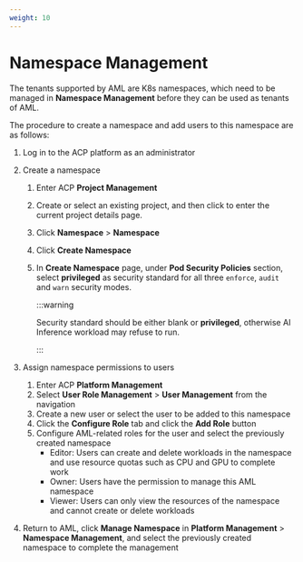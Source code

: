 ```yaml
---
weight: 10
---
```


# Namespace Management

The tenants supported by AML are K8s namespaces, which need to be managed in **Namespace Management** before they can be used as tenants of AML.

The procedure to create a namespace and add users to this namespace are as follows:

1. Log in to the ACP platform as an administrator
2. Create a namespace
    1. Enter ACP **Project Management**
    2. Create or select an existing project, and then click to enter the current project details page.
    3. Click **Namespace** > **Namespace**
    4. Click **Create Namespace**
    5. In **Create Namespace** page, under **Pod Security Policies** section, select **privileged** as security standard for all three `enforce`, `audit` and `warn` security modes.

        :::warning

        Security standard should be either blank or **privileged**, otherwise AI Inference workload may refuse to run.

        :::

3. Assign namespace permissions to users
    1. Enter ACP **Platform Management**
    2. Select **User Role Management** > **User Management** from the navigation
    3. Create a new user or select the user to be added to this namespace
    4. Click the **Configure Role** tab and click the **Add Role** button
    5. Configure AML-related roles for the user and select the previously created namespace
        - Editor: Users can create and delete workloads in the namespace and use resource quotas such as CPU and GPU to complete work
        - Owner: Users have the permission to manage this AML namespace
        - Viewer: Users can only view the resources of the namespace and cannot create or delete workloads
4. Return to AML, click **Manage Namespace** in **Platform Management** > **Namespace Management**, and select the previously created namespace to complete the management
